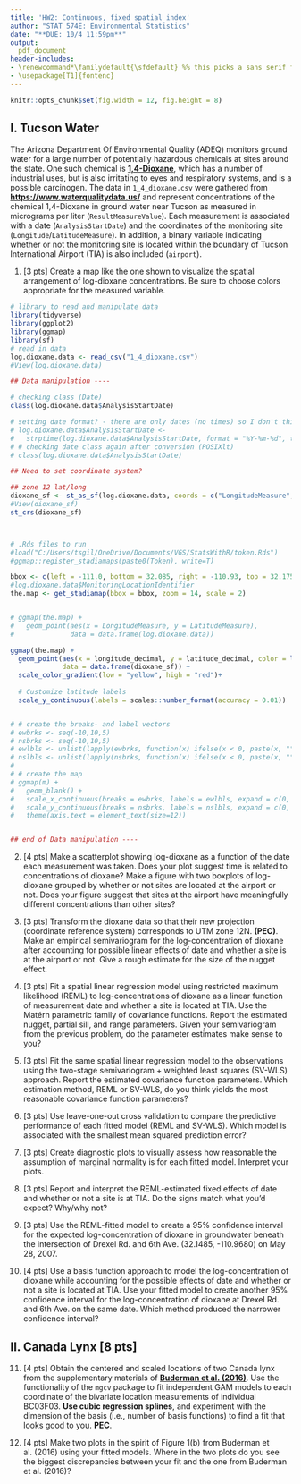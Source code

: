```yaml
---
title: 'HW2: Continuous, fixed spatial index'
author: "STAT 574E: Environmental Statistics"
date: "**DUE: 10/4 11:59pm**"
output:
  pdf_document
header-includes:
- \renewcommand*\familydefault{\sfdefault} %% this picks a sans serif font
- \usepackage[T1]{fontenc}
---
```



```r
knitr::opts_chunk$set(fig.width = 12, fig.height = 8)
```

## I. Tucson Water

The Arizona Department Of Environmental Quality (ADEQ) monitors ground water for a large number of potentially hazardous chemicals at sites around the state. One such chemical is [**1,4-Dioxane**](https://en.wikipedia.org/wiki/1%2C4-Dioxane), which has a number of industrial uses, but is also irritating to eyes and respiratory systems, and is a possible carcinogen. The data in `1_4_dioxane.csv` were gathered from [**https://www.waterqualitydata.us/**](https://www.waterqualitydata.us/) and represent concentrations of the chemical 1,4-Dioxane in ground water near Tucson as measured in micrograms per liter (`ResultMeasureValue`). Each measurement is associated with a date (`AnalysisStartDate`) and the coordinates of the monitoring site (`Longitude`/`LatitudeMeasure`). In addition, a binary variable indicating whether or not the monitoring site is located within the boundary of Tucson International Airport (TIA) is also included (`airport`). 

(@) [3 pts] Create a map like the one shown to visualize the spatial arrangement of log-dioxane concentrations. Be sure to choose colors appropriate for the measured variable.

```r

# library to read and manipulate data
library(tidyverse)
library(ggplot2)
library(ggmap)
library(sf)
# read in data
log.dioxane.data <- read_csv("1_4_dioxane.csv")
#View(log.dioxane.data)

## Data manipulation ----

# checking class (Date)
class(log.dioxane.data$AnalysisStartDate)

# setting date format? - there are only dates (no times) so I don't think we need this...
# log.dioxane.data$AnalysisStartDate <- 
#   strptime(log.dioxane.data$AnalysisStartDate, format = "%Y-%m-%d", tz = "America/Phoenix")
# # checking date class again after conversion (POSIXlt)
# class(log.dioxane.data$AnalysisStartDate)

## Need to set coordinate system?

## zone 12 lat/long
dioxane_sf <- st_as_sf(log.dioxane.data, coords = c("LongitudeMeasure","LatitudeMeasure"), crs = 26912)
#View(dioxane_sf)
st_crs(dioxane_sf)



# .Rds files to run
#load("C:/Users/tsgil/OneDrive/Documents/VGS/StatsWithR/token.Rds")
#ggmap::register_stadiamaps(paste0(Token), write=T)

bbox <- c(left = -111.0, bottom = 32.085, right = -110.93, top = 32.175)
#log.dioxane.data$MonitoringLocationIdentifier
the.map <- get_stadiamap(bbox = bbox, zoom = 14, scale = 2)


# ggmap(the.map) + 
#   geom_point(aes(x = LongitudeMeasure, y = LatitudeMeasure),
#              data = data.frame(log.dioxane.data))

ggmap(the.map) +
  geom_point(aes(x = longitude_decimal, y = latitude_decimal, color = log(ResultMeasureValue)),
             data = data.frame(dioxane_sf)) +
  scale_color_gradient(low = "yellow", high = "red")+
  
  # Customize latitude labels
  scale_y_continuous(labels = scales::number_format(accuracy = 0.01))


# # create the breaks- and label vectors
# ewbrks <- seq(-10,10,5)
# nsbrks <- seq(-10,10,5)
# ewlbls <- unlist(lapply(ewbrks, function(x) ifelse(x < 0, paste(x, "°E"), ifelse(x > 0, paste(x, "°W"),x))))
# nslbls <- unlist(lapply(nsbrks, function(x) ifelse(x < 0, paste(x, "°S"), ifelse(x > 0, paste(x, "°N"),x))))
# 
# # create the map
# ggmap(m) +
#   geom_blank() +
#   scale_x_continuous(breaks = ewbrks, labels = ewlbls, expand = c(0, 0)) +
#   scale_y_continuous(breaks = nsbrks, labels = nslbls, expand = c(0, 0)) +
#   theme(axis.text = element_text(size=12))


## end of Data manipulation ----
```

(@) [4 pts] Make a scatterplot showing log-dioxane as a function of the date each measurement was taken. Does your plot suggest time is related to concentrations of dioxane? Make a figure with two boxplots of log-dioxane grouped by whether or not sites are located at the airport or not. Does your figure suggest that sites at the airport have meaningfully different concentrations than other sites?

(@) [3 pts] Transform the dioxane data so that their new projection (coordinate reference system) corresponds to UTM zone 12N. **(PEC)**. Make an empirical semivariogram for the log-concentration of dioxane after accounting for possible linear effects of date and whether a site is at the airport or not. Give a rough estimate for the size of the nugget effect.

(@) [3 pts] Fit a spatial linear regression model using restricted maximum likelihood (REML) to log-concentrations of dioxane as a linear function of measurement date and whether a site is located at TIA. Use the Matérn parametric family of covariance functions. Report the estimated nugget, partial sill, and range parameters. Given your semivariogram from the previous problem, do the parameter estimates make sense to you?

(@) [3 pts] Fit the same spatial linear regression model to the observations using the two-stage semivariogram + weighted least squares (SV-WLS) approach. Report the estimated covariance function parameters. Which estimation method, REML or SV-WLS, do you think yields the most reasonable covariance function parameters?

(@) [3 pts] Use leave-one-out cross validation to compare the predictive performance of each fitted model (REML and SV-WLS). Which model is associated with the smallest mean squared prediction error?

(@) [3 pts] Create diagnostic plots to visually assess how reasonable the assumption of marginal normality is for each fitted model. Interpret your plots.

(@) [3 pts] Report and interpret the REML-estimated fixed effects of date and whether or not a site is at TIA. Do the signs match what you'd expect? Why/why not?

(@) [3 pts] Use the REML-fitted model to create a 95% confidence interval for the expected log-concentration of dioxane in groundwater beneath the intersection of Drexel Rd. and 6th Ave. (32.1485, -110.9680) on May 28, 2007.

(@) [4 pts] Use a basis function approach to model the log-concentration of dioxane while accounting for the possible effects of date and whether or not a site is located at TIA. Use your fitted model to create another 95% confidence interval for the log-concentration of dioxane at Drexel Rd. and 6th Ave. on the same date. Which method produced the narrower confidence interval?

## II. Canada Lynx [8 pts]

(@) [4 pts] Obtain the centered and scaled locations of two Canada lynx from the supplementary materials of [**Buderman et al. (2016)**](https://besjournals.onlinelibrary.wiley.com/doi/full/10.1111/2041-210X.12465). Use the functionality of the `mgcv` package to fit independent GAM models to each coordinate of the bivariate location measurements of individual BC03F03. **Use cubic regression splines**, and experiment with the dimension of the basis (i.e., number of basis functions) to find a fit that looks good to you. **PEC**.

(@) [4 pts] Make two plots in the spirit of Figure 1(b) from Buderman et al. (2016) using your fitted models. Where in the two plots do you see the biggest discrepancies between your fit and the one from Buderman et al. (2016)?
